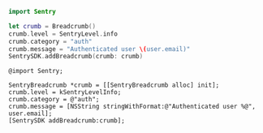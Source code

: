 ```swift {tabTitle:Swift}
import Sentry

let crumb = Breadcrumb()
crumb.level = SentryLevel.info
crumb.category = "auth"
crumb.message = "Authenticated user \(user.email)"
SentrySDK.addBreadcrumb(crumb: crumb)
```

```objc {tabTitle:Objective-C}
@import Sentry;

SentryBreadcrumb *crumb = [[SentryBreadcrumb alloc] init];
crumb.level = kSentryLevelInfo;
crumb.category = @"auth";
crumb.message = [NSString stringWithFormat:@"Authenticated user %@", user.email];
[SentrySDK addBreadcrumb:crumb];
```
